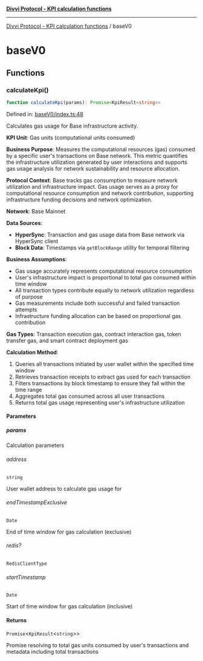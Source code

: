 [**Divvi Protocol - KPI calculation functions**](./README)

---

[Divvi Protocol - KPI calculation functions](./README) / baseV0

# baseV0

## Functions

### calculateKpi()

```ts
function calculateKpi(params): Promise<KpiResult<string>>
```

Defined in: [baseV0/index.ts:48](https://github.com/divvi-xyz/divvi-protocol/blob/main/scripts/calculateKpi/protocols/baseV0/index.ts#L48)

Calculates gas usage for Base infrastructure activity.

**KPI Unit**: Gas units (computational units consumed)

**Business Purpose**: Measures the computational resources (gas) consumed by a specific user's
transactions on Base network. This metric quantifies the infrastructure utilization generated by user
interactions and supports gas usage analysis for network sustainability and resource allocation.

**Protocol Context**: Base tracks gas consumption to measure network utilization
and infrastructure impact. Gas usage serves as a proxy for computational resource consumption and
network contribution, supporting infrastructure funding decisions and network optimization.

**Network**: Base Mainnet

**Data Sources**:

- **HyperSync**: Transaction and gas usage data from Base network via HyperSync client
- **Block Data**: Timestamps via `getBlockRange` utility for temporal filtering

**Business Assumptions**:

- Gas usage accurately represents computational resource consumption
- User's infrastructure impact is proportional to total gas consumed within time window
- All transaction types contribute equally to network utilization regardless of purpose
- Gas measurements include both successful and failed transaction attempts
- Infrastructure funding allocation can be based on proportional gas contribution

**Gas Types**: Transaction execution gas, contract interaction gas, token transfer gas, and smart contract deployment gas

**Calculation Method**:

1. Queries all transactions initiated by user wallet within the specified time window
2. Retrieves transaction receipts to extract gas used for each transaction
3. Filters transactions by block timestamp to ensure they fall within the time range
4. Aggregates total gas consumed across all user transactions
5. Returns total gas usage representing user's infrastructure utilization

#### Parameters

##### params

Calculation parameters

###### address

`string`

User wallet address to calculate gas usage for

###### endTimestampExclusive

`Date`

End of time window for gas calculation (exclusive)

###### redis?

`RedisClientType`

###### startTimestamp

`Date`

Start of time window for gas calculation (inclusive)

#### Returns

`Promise`\<`KpiResult`\<`string`\>\>

Promise resolving to total gas units consumed by user's transactions and metadata including total transactions
